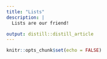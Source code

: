 ```yaml
---
title: "Lists"
description: |
  Lists are our friend!

output: distill::distill_article
---
```


```r
knitr::opts_chunk$set(echo = FALSE)
```







